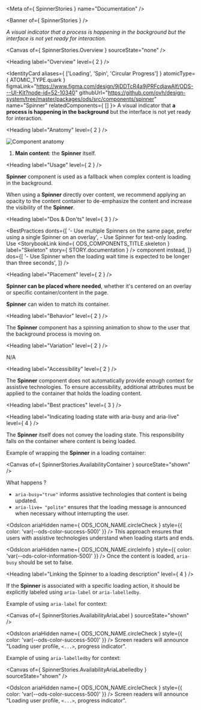 
<Meta of={ SpinnerStories } name="Documentation" />

<Banner of={ SpinnerStories } />

_A visual indicator that a process is happening in the background but the interface is not yet ready for interaction._

<Canvas of={ SpinnerStories.Overview } sourceState="none" />

<Heading label="Overview" level={ 2 } />

<IdentityCard aliases={ ['Loading', 'Spin', 'Circular Progress'] }
              atomicType={ ATOMIC_TYPE.quark }
              figmaLink="https://www.figma.com/design/9jDDTcR4a9jPRFcdjawAlf/ODS---UI-Kit?node-id=52-10340"
              githubUrl="https://github.com/ovh/design-system/tree/master/packages/ods/src/components/spinner"
              name="Spinner"
              relatedComponents={ [] }>
  A visual indicator that **a process is happening in the background** but the interface is not yet ready for
  interaction.
</IdentityCard>

<Heading label="Anatomy" level={ 2 } />

![Component anatomy](components/spinner/anatomy.png "Component anatomy")

1. **Main content**: the **Spinner** itself.

<Heading label="Usage" level={ 2 } />

**Spinner** component is used as a fallback when complex content is loading in the background.

When using a **Spinner** directly over content, we recommend applying an opacity to the content container to de-emphasize the content and increase the visibility of the **Spinner**.

<Heading label="Dos & Don'ts" level={ 3 } />

<BestPractices
  donts={[
    '- Use multiple Spinners on the same page, prefer using a single Spinner on an overlay',
    <span>- Use Spinner for text-only loading. Use <StorybookLink kind={ ODS_COMPONENTS_TITLE.skeleton } label="Skeleton" story={ STORY.documentation } /> component instead</span>,
  ]}
  dos={[
    '- Use Spinner when the loading wait time is expected to be longer than three seconds',
  ]}
/>

<Heading label="Placement" level={ 2 } />

**Spinner can be placed where needed**, whether it's centered on an overlay or specific container/content in the page.

**Spinner** can widen to match its container.

<Heading label="Behavior" level={ 2 } />

The **Spinner** component has a spinning animation to show to the user that the background process is moving on.

<Heading label="Variation" level={ 2 } />

N/A

<Heading label="Accessibility" level={ 2 } />

The **Spinner** component does not automatically provide enough context for assistive technologies.
To ensure accessibility, additional attributes must be applied to the container that holds the loading content.

<Heading label="Best practices" level={ 3 } />

<Heading label="Indicating loading state with aria-busy and aria-live" level={ 4 } />

The **Spinner** itself does not convey the loading state. This responsibility falls on the container where content is being loaded.

Example of wrapping the **Spinner** in a loading container:

<Canvas of={ SpinnerStories.AvailabilityContainer } sourceState="shown" />

What happens ?

- `aria-busy="true"` informs assistive technologies that content is being updated.
- `aria-live= "polite"` ensures that the loading message is announced when necessary without interrupting the user.

<OdsIcon ariaHidden
         name={ ODS_ICON_NAME.circleCheck }
         style={{ color: 'var(--ods-color-success-500)' }} /> This approach ensures that users with assistive technologies understand when loading starts and ends.

<OdsIcon ariaHidden
         name={ ODS_ICON_NAME.circleInfo }
         style={{ color: 'var(--ods-color-information-500)' }} /> Once the content is loaded, `aria-busy` should be set to false.

<Heading label="Linking the Spinner to a loading description" level={ 4 } />

If the **Spinner** is associated with a specific loading action, it should be explicitly labeled using `aria-label` or `aria-labelledby`.

Example of using `aria-label` for context:

<Canvas of={ SpinnerStories.AvailabilityAriaLabel } sourceState="shown" />

<OdsIcon ariaHidden
         name={ ODS_ICON_NAME.circleCheck }
         style={{ color: 'var(--ods-color-success-500)' }} /> Screen readers will announce "Loading user profile, `<...>`, progress indicator".

Example of using `aria-labelledby` for context:

<Canvas of={ SpinnerStories.AvailabilityAriaLabelledby } sourceState="shown" />

<OdsIcon ariaHidden
         name={ ODS_ICON_NAME.circleCheck }
         style={{ color: 'var(--ods-color-success-500)' }} /> Screen readers will announce "Loading user profile, `<...>`, progress indicator".
